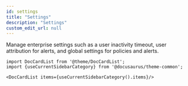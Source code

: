 ```yaml
---
id: settings
title: "Settings"
description: "Settings"
custom_edit_url: null
---
```




Manage enterprise settings such as a user inactivity timeout, user attribution for alerts, and global
settings for policies and alerts.




```mdx-code-block
import DocCardList from '@theme/DocCardList';
import {useCurrentSidebarCategory} from '@docusaurus/theme-common';

<DocCardList items={useCurrentSidebarCategory().items}/>
```
      